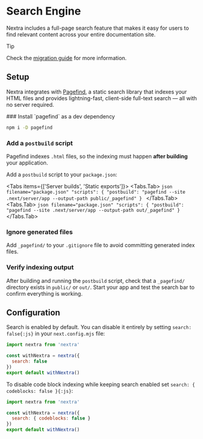 
# Search Engine

Nextra includes a full-page search feature that makes it easy for users to find
relevant content across your entire documentation site.

> [!TIP]
>
> Check the
> [migration guide](https://the-guild.dev/blog/nextra-4#new-search-engine--pagefind)
> for more information.

## Setup

Nextra integrates with [Pagefind](https://pagefind.app), a static search library
that indexes your HTML files and provides lightning-fast, client-side full-text
search — all with no server required.

<Steps>
### Install `pagefind` as a dev dependency

```sh npm2yarn
npm i -D pagefind
```

### Add a `postbuild` script

Pagefind indexes `.html` files, so the indexing must happen **after building**
your application.

Add a `postbuild` script to your `package.json`:

<Tabs items={['Server builds', 'Static exports']}>
  <Tabs.Tab>
    ```json filename="package.json"
    "scripts": {
      "postbuild": "pagefind --site .next/server/app --output-path public/_pagefind"
    }
    ```
  </Tabs.Tab>
  <Tabs.Tab>
    ```json filename="package.json"
    "scripts": {
      "postbuild": "pagefind --site .next/server/app --output-path out/_pagefind"
    }
    ```
  </Tabs.Tab>
</Tabs>

### Ignore generated files

Add `_pagefind/` to your `.gitignore` file to avoid committing generated index
files.

### Verify indexing output

After building and running the `postbuild` script, check that a `_pagefind/`
directory exists in `public/` or `out/`. Start your app and test the search bar
to confirm everything is working.

</Steps>

## Configuration

Search is enabled by default. You can disable it entirely by setting
`search: false{:js}` in your `next.config.mjs` file:

```js filename="next.config.mjs" {4}
import nextra from 'nextra'

const withNextra = nextra({
  search: false
})
export default withNextra()
```

To disable code block indexing while keeping search enabled set
`search: { codeblocks: false }{:js}`:

```js filename="next.config.mjs" {4}
import nextra from 'nextra'

const withNextra = nextra({
  search: { codeblocks: false }
})
export default withNextra()
```
